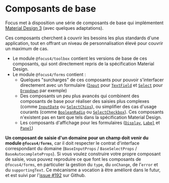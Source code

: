
<Meta title="Composants/Composants de base" />

# Composants de base

Focus met à disposition une série de composants de base qui implémentent [Material Design 3](https://m3.material.io/components) (avec quelques adaptations).

Ces composants cherchent à couvrir les besoins les plus standards d'une application, tout en offrant un niveau de personnalisation élevé pour couvrir un
maximum de cas.

-   Le module `@focus4/toolbox` contient les versions de base de ces composants, qui sont directement repris de la spécification Material Design.
-   Le module `@focus4/forms` contient :
    -   Quelques "surcharges" de ces composants pour pouvoir s'interfacer directement avec un formulaire ([`Input`](/docs/composants-focus4∕forms-input--docs) pour [`TextField`](/docs/composants-focus4∕toolbox-textfield--docs) et [`Select`](/docs/composants-focus4∕forms-select--docs) pour
        [`Dropdown`](/docs/composants-focus4∕toolbox-dropdown--docs) par exemple)
    -   Des composants un peu plus avancés qui combinent des composants de base pour réaliser des saisies plus complexes (comme [`InputDate`](/docs/composants-focus4∕forms-inputdate--docs) ou
        [`SelectChips`](/docs/composants-focus4∕forms-selectchips--docs)), ou simplifier des cas d'usage courants (comme [`BooleanRadio`](/docs/composants-focus4∕forms-booleanradio--docs) ou [`SelectCheckbox`](/docs/composants-focus4∕forms-selectcheckbox--docs)). Ces composants n'existent pas en tant que
        tels dans la spécification Material Design.
    -   Les composants d'affichage pour les formulaires ([`Display`](/docs/composants-focus4∕forms-display--docs), [`Label`](/docs/composants-focus4∕forms-label--docs) et [`Panel`](/docs/mise-en-page-panel--docs))

**Un composant de saisie d'un domaine pour un champ doit venir du module `@focus4/forms`**, car il doit respecter le contrat d'interface correspondant du
domaine (`BaseInputProps` / `BaseSelectProps` / `BaseAutocompleteProps`). Si vous voulez construire votre propre composant de saisie, vous pouvez
reproduire ce que font les composants de `@focus4/forms`, en particulier la gestion du `type`, du `onChange`, de l'`error` et du `supportingText`. Ce
mécanisme a vocation à être amélioré dans le futur, et est suivi par l'[issue #192](https://github.com/klee-contrib/focus4/issues/192) sur Github.
